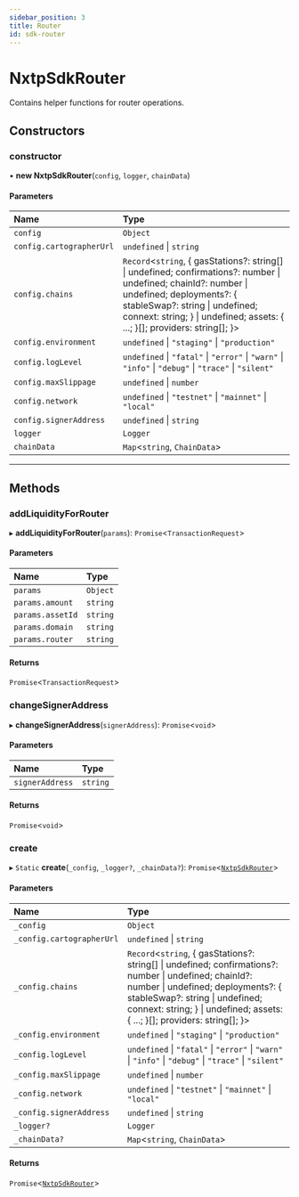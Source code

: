 ```yaml
---
sidebar_position: 3
title: Router
id: sdk-router
---
```


# NxtpSdkRouter

Contains helper functions for router operations.

## Constructors

### constructor

• **new NxtpSdkRouter**(`config`, `logger`, `chainData`)

#### Parameters

| Name | Type |
| :------ | :------ |
| `config` | `Object` |
| `config.cartographerUrl` | `undefined` \| `string` |
| `config.chains` | `Record`<`string`, { gasStations?: string[] \| undefined; confirmations?: number \| undefined; chainId?: number \| undefined; deployments?: { stableSwap?: string \| undefined; connext: string; } \| undefined; assets: { ...; }[]; providers: string[]; }\> |
| `config.environment` | `undefined` \| ``"staging"`` \| ``"production"`` |
| `config.logLevel` | `undefined` \| ``"fatal"`` \| ``"error"`` \| ``"warn"`` \| ``"info"`` \| ``"debug"`` \| ``"trace"`` \| ``"silent"`` |
| `config.maxSlippage` | `undefined` \| `number` |
| `config.network` | `undefined` \| ``"testnet"`` \| ``"mainnet"`` \| ``"local"`` |
| `config.signerAddress` | `undefined` \| `string` |
| `logger` | `Logger` |
| `chainData` | `Map`<`string`, `ChainData`\> |

---

## Methods

### addLiquidityForRouter

▸ **addLiquidityForRouter**(`params`): `Promise`<`TransactionRequest`\>

#### Parameters

| Name | Type |
| :------ | :------ |
| `params` | `Object` |
| `params.amount` | `string` |
| `params.assetId` | `string` |
| `params.domain` | `string` |
| `params.router` | `string` |

#### Returns

`Promise`<`TransactionRequest`\>

### changeSignerAddress

▸ **changeSignerAddress**(`signerAddress`): `Promise`<`void`\>

#### Parameters

| Name | Type |
| :------ | :------ |
| `signerAddress` | `string` |

#### Returns

`Promise`<`void`\>

### create

▸ `Static` **create**(`_config`, `_logger?`, `_chainData?`): `Promise`<[`NxtpSdkRouter`](NxtpSdkRouter.md)\>

#### Parameters

| Name | Type |
| :------ | :------ |
| `_config` | `Object` |
| `_config.cartographerUrl` | `undefined` \| `string` |
| `_config.chains` | `Record`<`string`, { gasStations?: string[] \| undefined; confirmations?: number \| undefined; chainId?: number \| undefined; deployments?: { stableSwap?: string \| undefined; connext: string; } \| undefined; assets: { ...; }[]; providers: string[]; }\> |
| `_config.environment` | `undefined` \| ``"staging"`` \| ``"production"`` |
| `_config.logLevel` | `undefined` \| ``"fatal"`` \| ``"error"`` \| ``"warn"`` \| ``"info"`` \| ``"debug"`` \| ``"trace"`` \| ``"silent"`` |
| `_config.maxSlippage` | `undefined` \| `number` |
| `_config.network` | `undefined` \| ``"testnet"`` \| ``"mainnet"`` \| ``"local"`` |
| `_config.signerAddress` | `undefined` \| `string` |
| `_logger?` | `Logger` |
| `_chainData?` | `Map`<`string`, `ChainData`\> |

#### Returns

`Promise`<[`NxtpSdkRouter`](NxtpSdkRouter.md)\>
